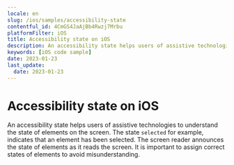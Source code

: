 ```yaml
---
locale: en
slug: /ios/samples/accessibility-state
contentful_id: 4CmGS4JaAjBb4Rwzj7Mrbu
platformFilter: iOS
title: Accessibility state on iOS
description: An accessibility state helps users of assistive technologies to understand the state of elements on the screen.
keywords: [iOS code sample]
date: 2023-01-23
last_update:
  date: 2023-01-23
---
```


# Accessibility state on iOS

An accessibility state helps users of assistive technologies to understand the state of elements on the screen. The state `selected` for example, indicates that an element has been selected. The screen reader announces the state of elements as it reads the screen. It is important to assign correct states of elements to avoid misunderstanding.

<CodeSample id="accessibility-state" locale="en" platform="ios"/>
